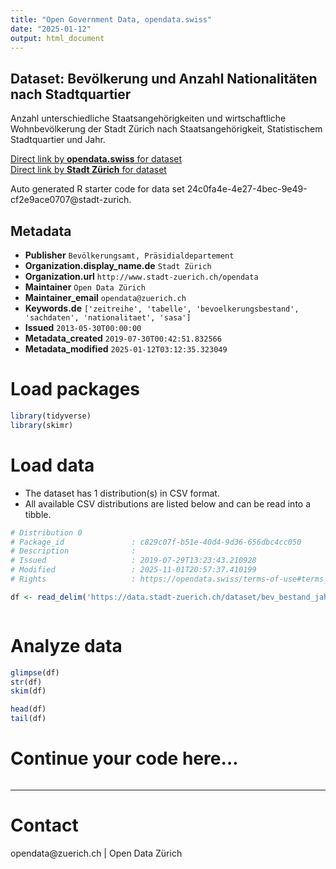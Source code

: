 ```yaml
---
title: "Open Government Data, opendata.swiss"
date: "2025-01-12"
output: html_document
---
```


## Dataset: Bevölkerung und Anzahl Nationalitäten nach Stadtquartier


Anzahl unterschiedliche Staatsangehörigkeiten und wirtschaftliche Wohnbevölkerung der Stadt Zürich nach Staatsangehörigkeit, Statistischem Stadtquartier und Jahr.


[Direct link by **opendata.swiss** for dataset](https://opendata.swiss/de/dataset/bevolkerung-und-anzahl-nationalitaten-nach-stadtquartier-seit-19931)<br>
[Direct link by **Stadt Zürich** for dataset](https://data.stadt-zuerich.ch/dataset/bev_bestand_jahr_anz_nationen_quartier_od3363)

Auto generated R starter code for data set 24c0fa4e-4e27-4bec-9e49-cf2e9ace0707@stadt-zurich.

## Metadata

- **Publisher** `Bevölkerungsamt, Präsidialdepartement`
- **Organization.display_name.de** `Stadt Zürich`
- **Organization.url** `http://www.stadt-zuerich.ch/opendata`
- **Maintainer** `Open Data Zürich`
- **Maintainer_email** `opendata@zuerich.ch`
- **Keywords.de** `['zeitreihe', 'tabelle', 'bevoelkerungsbestand', 'sachdaten', 'nationalitaet', 'sasa']`
- **Issued** `2013-05-30T00:00:00`
- **Metadata_created** `2019-07-30T00:42:51.832566`
- **Metadata_modified** `2025-01-12T03:12:35.323049`


# Load packages

```r

library(tidyverse)
library(skimr)

```

# Load data

-   The dataset has 1 distribution(s) in CSV format.
-   All available CSV distributions are listed below and can be read into a tibble.

```r

# Distribution 0
# Package_id               : c829c07f-b51e-40d4-9d36-656dbc4cc050
# Description              : 
# Issued                   : 2019-07-29T13:23:43.210928
# Modified                 : 2025-11-01T20:57:37.410199
# Rights                   : https://opendata.swiss/terms-of-use#terms_open

df <- read_delim('https://data.stadt-zuerich.ch/dataset/bev_bestand_jahr_anz_nationen_quartier_od3363/download/BEV336OD3363.csv')



```

# Analyze data

```r

glimpse(df)
str(df)
skim(df)

head(df)
tail(df)

```

# Continue your code here...

```r

```

------------------------------------------------------------------------

# Contact

opendata@zuerich.ch | Open Data Zürich
